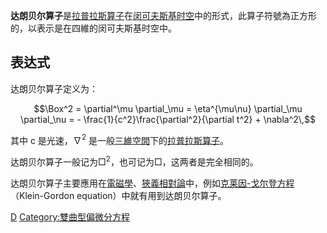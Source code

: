 {{NoteTA|G1=物理學}}
'''达朗贝尔算子'''是[[拉普拉斯算子|拉普拉斯算子]]在[[闵可夫斯基时空|闵可夫斯基时空]]中的形式，此算子符號為正方形的，以表示是在四維的闵可夫斯基时空中。

== 表达式 ==

达朗贝尔算子定义为：
:<math> \Box^2 = \partial^\mu \partial_\mu = \eta^{\mu\nu} \partial_\mu \partial_\nu = - \frac{1}{c^2}\frac{\partial^2}{\partial t^2} + \nabla^2\,</math>

其中 c 是光速，<math>\nabla^2</math> 是一般[[維度|三維空間]]下的[[拉普拉斯算子|拉普拉斯算子]]。

达朗贝尔算子一般记为<math>\Box^2</math>，也可记为<math>\Box</math>，这两者是完全相同的。

达朗贝尔算子主要應用在[[電磁學|電磁學]]、[[狹義相對論|狹義相對論]]中，例如[[克莱因-戈尔登方程|克莱因-戈尔登方程]]（Klein-Gordon equation）中就有用到达朗贝尔算子。

{{Physics-stub}}

[[Category:微分算子|D]]
[[Category:雙曲型偏微分方程|Category:雙曲型偏微分方程]]
